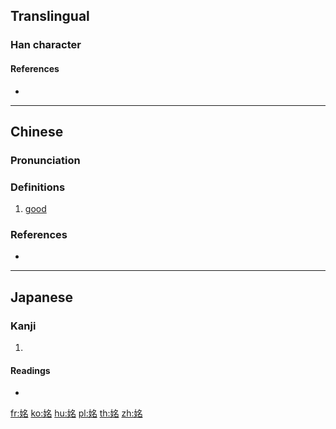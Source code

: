 ==Translingual==

===Han character===
{{Han char|rn=38|rad=女|as=06|sn=9|four=47462|canj=VNIR|ids=⿰女名}}

====References====
* {{Han ref|kx=0261.020|dkj=06237|dj=0527.070|hdz=21047.020|uh=59F3|ud=23027|bh=CE71|bd=52849}}

----

==Chinese==
{{zh-forms|alt=佲}}

===Pronunciation===
{{zh-pron
|m=mīng
|c=ming5
|mc=y
|oc=y
|cat=
}}

===Definitions===
{{zh-hanzi}}

# {{zh-obsolete}} [[good]]

===References===
* {{R:twedu|C02087}}

----

==Japanese==

===Kanji===
{{ja-kanji|grade=|rs=女06}}

# {{defn|lang=ja|sort=女06}}

====Readings====
* {{ja-readings|on=[[べい]] (bei), [[みょう]] (myō)|kun=[[みめよい]] (mimeyoi)}}

[[fr:姳]]
[[ko:姳]]
[[hu:姳]]
[[pl:姳]]
[[th:姳]]
[[zh:姳]]